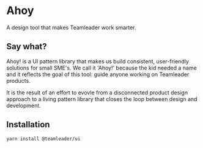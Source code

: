 
<Meta title="About Ahoy" />

# Ahoy

A design tool that makes Teamleader work smarter.

<Story name="Introduction" />

## Say what?

Ahoy! is a UI pattern library that makes us build consistent, user-friendly solutions for small SME's. We call it 'Ahoy!' because the kid needed a name and it reflects the goal of this tool: guide anyone working on Teamleader products.

It is the result of an effort to evovle from a disconnected product design approach to a living pattern library that closes the loop between design and development.

<Story name="Installation" />

## Installation

```
yarn install @teamleader/ui
```
